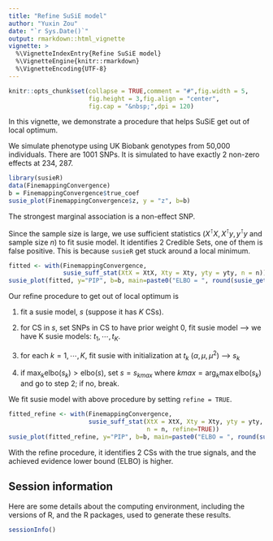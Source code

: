 ```yaml
---
title: "Refine SuSiE model"
author: "Yuxin Zou"
date: "`r Sys.Date()`"
output: rmarkdown::html_vignette
vignette: >
  %\VignetteIndexEntry{Refine SuSiE model}
  %\VignetteEngine{knitr::rmarkdown}
  %\VignetteEncoding{UTF-8}
---
```


```r
knitr::opts_chunk$set(collapse = TRUE,comment = "#",fig.width = 5,
                      fig.height = 3,fig.align = "center",
                      fig.cap = "&nbsp;",dpi = 120)
```

In this vignette, we demonstrate a procedure that helps SuSiE get out of local optimum.

We simulate phenotype using UK Biobank genotypes from 50,000 individuals. There are 1001 SNPs.
It is simulated to have exactly 2 non-zero effects at 234, 287.

```r
library(susieR)
data(FinemappingConvergence)
b = FinemappingConvergence$true_coef
susie_plot(FinemappingConvergence$z, y = "z", b=b)
```

The strongest marginal association is a non-effect SNP. 

Since the sample size is large, we use sufficient statistics ($X^\intercal X, X^\intercal y, y^\intercal y$ and sample size $n$) to fit susie model. It identifies 2 Credible Sets, one of them is false positive. This is because `susieR` get stuck around a local minimum. 

```r
fitted <- with(FinemappingConvergence,
               susie_suff_stat(XtX = XtX, Xty = Xty, yty = yty, n = n))
susie_plot(fitted, y="PIP", b=b, main=paste0("ELBO = ", round(susie_get_objective(fitted),2)))
```

Our refine procedure to get out of local optimum is

1. fit a susie model, $s$ (suppose it has $K$ CSs).

2. for CS in $s$, set SNPs in CS to have prior weight 0, fit susie model --> we have K susie models: $t_1, \cdots, t_K$.

3. for each $k = 1, \cdots, K$, fit susie with initialization at $t_k$ ($\alpha, \mu, \mu^2$) --> $s_k$

4. if $\max_k \text{elbo}(s_k) > \text{elbo}(s)$, set $s = s_{kmax}$ where $kmax = \arg_k \max \text{elbo}(s_k)$ and go to step 2; if no, break.

We fit susie model with above procedure by setting `refine = TRUE`.

```r
fitted_refine <- with(FinemappingConvergence,
                      susie_suff_stat(XtX = XtX, Xty = Xty, yty = yty,
					                  n = n, refine=TRUE))
susie_plot(fitted_refine, y="PIP", b=b, main=paste0("ELBO = ", round(susie_get_objective(fitted_refine),2)))
```

With the refine procedure, it identifies 2 CSs with the true signals, and the achieved evidence lower bound (ELBO) is higher.

## Session information

Here are some details about the computing environment, including the
versions of R, and the R packages, used to generate these results.

```r
sessionInfo()
```




